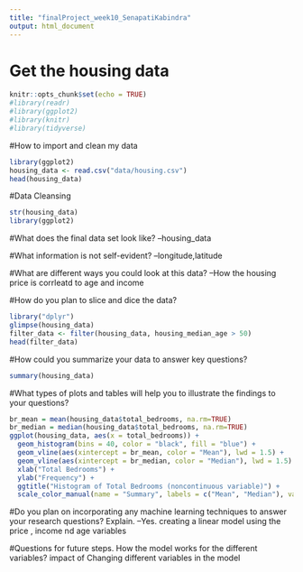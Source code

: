 ```yaml
---
title: "finalProject_week10_SenapatiKabindra"
output: html_document
---
```


# Get the housing data
```r
knitr::opts_chunk$set(echo = TRUE)
#library(readr)
#library(ggplot2)
#library(knitr)
#library(tidyverse)
```

#How to import and clean my data
```r
library(ggplot2)
housing_data <- read.csv("data/housing.csv")
head(housing_data)

```
#Data Cleansing
```r
str(housing_data)
library(ggplot2)
```
#What does the final data set look like?
--housing_data

#What information is not self-evident?
--longitude,latitude

#What are different ways you could look at this data?
--How the housing price is corrleatd to age and income

#How do you plan to slice and dice the data?
```r
library("dplyr")
glimpse(housing_data)
filter_data <- filter(housing_data, housing_median_age > 50)
head(filter_data)
```
#How could you summarize your data to answer key questions?
```r
summary(housing_data)
```
#What types of plots and tables will help you to illustrate the findings to your questions?
```r
br_mean = mean(housing_data$total_bedrooms, na.rm=TRUE)
br_median = median(housing_data$total_bedrooms, na.rm=TRUE)
ggplot(housing_data, aes(x = total_bedrooms)) +
  geom_histogram(bins = 40, color = "black", fill = "blue") +
  geom_vline(aes(xintercept = br_mean, color = "Mean"), lwd = 1.5) +
  geom_vline(aes(xintercept = br_median, color = "Median"), lwd = 1.5) +
  xlab("Total Bedrooms") +
  ylab("Frequency") +
  ggtitle("Histogram of Total Bedrooms (noncontinuous variable)") +
  scale_color_manual(name = "Summary", labels = c("Mean", "Median"), values = c("red", "green"))
```
#Do you plan on incorporating any machine learning techniques to answer your research questions? Explain.
--Yes. creating a linear model using the price , income nd age variables

#Questions for future steps.
How the model works for the different variables?
impact of Changing different variables in the model